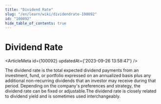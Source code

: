 ```yaml
---
title: "Dividend Rate"
slug: "/en/learn/wiki/dividendrate-100092"
id: "100092"
hide_table_of_contents: true
---
```



# Dividend Rate

<ArticleMeta id={100092} updatedAt={'2023-09-26 13:58:47'} />
<div className='border-solid border-b border-t-0 my-4 border-[var(--ifm-color-gray-300)]' />

The dividend rate is the total expected dividend payments from an investment, fund, or portfolio expressed on an annualized basis plus any additional non-recurring dividends that an investor may receive during that period. Depending on the company's preferences and strategy, the dividend rate can be fixed or adjustable.The dividend rate is closely related to dividend yield and is sometimes used interchangeably.

